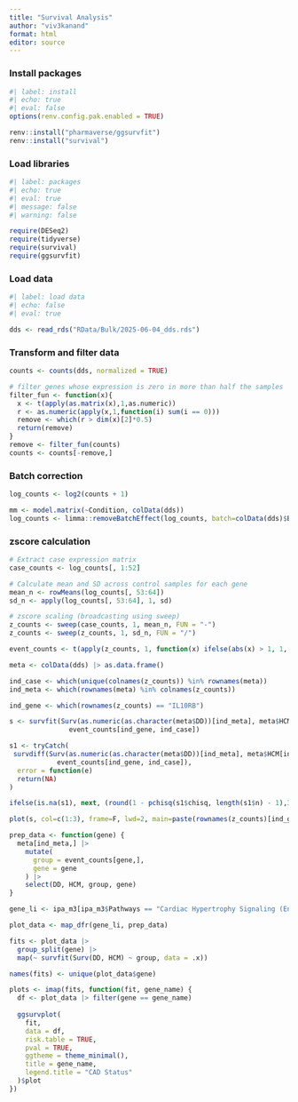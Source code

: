 ```yaml
---
title: "Survival Analysis"
author: "viv3kanand"
format: html
editor: source
---
```


### Install packages

```r
#| label: install
#| echo: true
#| eval: false
options(renv.config.pak.enabled = TRUE)

renv::install("pharmaverse/ggsurvfit")
renv::install("survival")

```

### Load libraries

```r
#| label: packages
#| echo: true
#| eval: true
#| message: false
#| warning: false

require(DESeq2)
require(tidyverse)
require(survival)
require(ggsurvfit)
```

### Load data

```r
#| label: load data
#| echo: false
#| eval: true

dds <- read_rds("RData/Bulk/2025-06-04_dds.rds")
```

### Transform and filter data

```r
counts <- counts(dds, normalized = TRUE)

# filter genes whose expression is zero in more than half the samples
filter_fun <- function(x){
  x <- t(apply(as.matrix(x),1,as.numeric))
  r <- as.numeric(apply(x,1,function(i) sum(i == 0)))
  remove <- which(r > dim(x)[2]*0.5)
  return(remove)
}
remove <- filter_fun(counts)
counts <- counts[-remove,]
```

### Batch correction

```r
log_counts <- log2(counts + 1)

mm <- model.matrix(~Condition, colData(dds))
log_counts <- limma::removeBatchEffect(log_counts, batch=colData(dds)$Batch, design=mm)
```

### zscore calculation

```r
# Extract case expression matrix
case_counts <- log_counts[, 1:52]

# Calculate mean and SD across control samples for each gene
mean_n <- rowMeans(log_counts[, 53:64])
sd_n <- apply(log_counts[, 53:64], 1, sd)

# zscore scaling (broadcasting using sweep)
z_counts <- sweep(case_counts, 1, mean_n, FUN = "-")
z_counts <- sweep(z_counts, 1, sd_n, FUN = "/")
```


```r
event_counts <- t(apply(z_counts, 1, function(x) ifelse(abs(x) > 1, 1, 0)))
```


```r
meta <- colData(dds) |> as.data.frame()
```

```r
ind_case <- which(unique(colnames(z_counts)) %in% rownames(meta))
ind_meta <- which(rownames(meta) %in% colnames(z_counts))

ind_gene <- which(rownames(z_counts) == "IL10RB")

s <- survfit(Surv(as.numeric(as.character(meta$DD))[ind_meta], meta$HCM[ind_meta]) ~ 
               event_counts[ind_gene, ind_case])

s1 <- tryCatch(
 survdiff(Surv(as.numeric(as.character(meta$DD))[ind_meta], meta$HCM[ind_meta]) ~ 
            event_counts[ind_gene, ind_case]),
  error = function(e)
  return(NA)
)

ifelse(is.na(s1), next, (round(1 - pchisq(s1$chisq, length(s1$n) - 1),3)))[[1]]

plot(s, col=c(1:3), frame=F, lwd=2, main=paste(rownames(z_counts)[ind_gene],sep="\n"))
```


```r
prep_data <- function(gene) {
  meta[ind_meta,] |> 
    mutate(
      group = event_counts[gene,],
      gene = gene
    ) |> 
    select(DD, HCM, group, gene)
}

gene_li <- ipa_m3[ipa_m3$Pathways == "Cardiac Hypertrophy Signaling (Enhanced)",]$Molecules |> strsplit(",") |> unlist()

plot_data <- map_dfr(gene_li, prep_data)

fits <- plot_data |> 
  group_split(gene) |> 
  map(~ survfit(Surv(DD, HCM) ~ group, data = .x))

names(fits) <- unique(plot_data$gene)

plots <- imap(fits, function(fit, gene_name) {
  df <- plot_data |> filter(gene == gene_name)
  
  ggsurvplot(
    fit,
    data = df,
    risk.table = TRUE,
    pval = TRUE,
    ggtheme = theme_minimal(),
    title = gene_name,
    legend.title = "CAD Status"
  )$plot
})



```

































